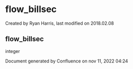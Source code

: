 
# flow_billsec 

 Created by  Ryan Harris, last modified on 2018.02.08

## flow_billsec

integer

Document generated by Confluence on nov 11, 2022 04:24

